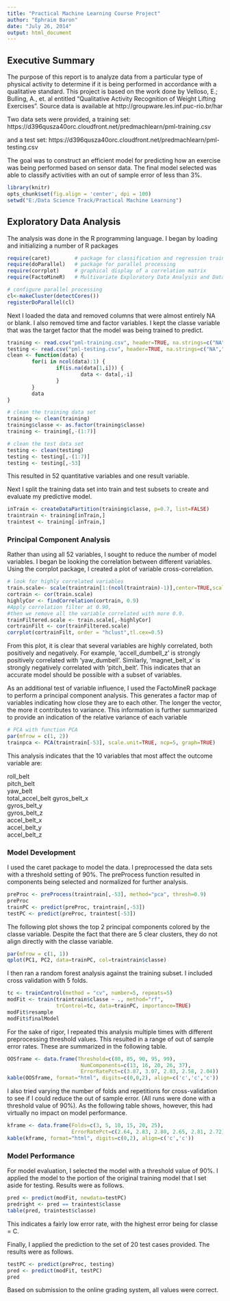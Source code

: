 ```yaml
---
title: "Practical Machine Learning Course Project"
author: "Ephraim Baron"
date: "July 26, 2014"
output: html_document
---
```

## Executive Summary
The purpose of this report is to analyze data from a particular type of physical activity to determine if it is being performed in accordance with a qualitative standard.  This project is based on the work done by Velloso, E.; Bulling, A., et. al entitled "Qualitative Activity Recognition of Weight Lifting Exercises".  Source data is available at  http://groupware.les.inf.puc-rio.br/har

Two data sets were provided, a training set:
https://d396qusza40orc.cloudfront.net/predmachlearn/pml-training.csv

and a test set:
https://d396qusza40orc.cloudfront.net/predmachlearn/pml-testing.csv

The goal was to construct an efficient model for predicting how an exercise was being performed based on sensor data.
The final model selected was able to classify activities with an out of sample error of less than 3%.

```r
library(knitr)
opts_chunk$set(fig.align = 'center', dpi = 100)
setwd("E:/Data Science Track/Practical Machine Learning")
```

## Exploratory Data Analysis
The analysis was done in the R programming language.  I began by loading and initializing a number of R packages

```r
require(caret)        # package for classification and regression training
require(doParallel)   # package for parallel processing
require(corrplot)     # graphical display of a correlation matrix
require(FactoMineR)   # Multivariate Exploratory Data Analysis and Data Mining

# configure parallel processing
cl<-makeCluster(detectCores())
registerDoParallel(cl)
```
Next I loaded the data and removed columns that were almost entirely NA or blank.  I also removed time and factor variables.  I kept the classe variable that was the target factor that the model was being trained to predict.

```r
training <- read.csv("pml-training.csv", header=TRUE, na.strings=c("NA",""))
testing <- read.csv("pml-testing.csv", header=TRUE, na.strings=c("NA",""))
clean <- function(data) {
        for(i in ncol(data):1) {
                if(is.na(data[1,i])) {
                        data <- data[,-i]
                }
        }
        data
}

# clean the training data set
training <- clean(training)
training$classe <- as.factor(training$classe)
training <- training[,-(1:7)]

# clean the test data set
testing <- clean(testing)
testing <- testing[,-(1:7)]
testing <- testing[,-53]
```
This resulted in 52 quantitative variables and one result variable.

Next I split the training data set into train and test subsets to create and evaluate my predictive model.

```r
inTrain <- createDataPartition(training$classe, p=0.7, list=FALSE)
traintrain <- training[inTrain,]
traintest <- training[-inTrain,]
```
### Principal Component Analysis
Rather than using all 52 variables, I sought to reduce the number of model variables.  I began be looking the correlation between different variables.  Using the corrplot package, I created a plot of variable cross-correlation.

```r
# look for highly correlated variables
train.scale<- scale(traintrain[1:(ncol(traintrain)-1)],center=TRUE,scale=TRUE)
cortrain <- cor(train.scale)
highlyCor <- findCorrelation(cortrain, 0.9)
#Apply correlation filter at 0.90,
#then we remove all the variable correlated with more 0.9.
trainFiltered.scale <- train.scale[,-highlyCor]
cortrainFilt <- cor(trainFiltered.scale)
corrplot(cortrainFilt, order = "hclust",tl.cex=0.5)
```
From this plot, it is clear that several variables are highly correlated, both positively and negatively.  For example, 'accell_dumbell_z' is strongly positively correlated with 'yaw_dumbell'.  Similarly, 'magnet_belt_x' is strongly negatively correlated with 'pitch_belt'.  This indicates that an accurate model should be possible with a subset of variables.

As an additional test of variable influence, I used the FactoMineR package to perform a principal component analysis.  This generates a factor map of variables indicating how close they are to each other.  The longer the vector, the more it contributes to variance.  This information is further summarized to provide an indication of the relative variance of each variable

```r
# PCA with function PCA
par(mfrow = c(1, 2))
trainpca <- PCA(traintrain[-53], scale.unit=TRUE, ncp=5, graph=TRUE)
```
This analysis indicates that the 10 variables that most affect the outcome variable are:

roll_belt       
pitch_belt      
yaw_belt        
total_accel_belt
gyros_belt_x    
gyros_belt_y    
gyros_belt_z    
accel_belt_x    
accel_belt_y    
accel_belt_z    

### Model Development
I used the caret package to model the data.  I preprocessed the data sets with a threshold setting of 90%.  The preProcess function resulted in components being selected and normalized for further analysis.

```r
preProc <- preProcess(traintrain[,-53], method="pca", thresh=0.9)
preProc
trainPC <- predict(preProc, traintrain[,-53])
testPC <- predict(preProc, traintest[-53])
```
The following plot shows the top 2 principal components colored by the classe variable.  Despite the fact that there are 5 clear clusters, they do not align directly with the classe variable.

```r
par(mfrow = c(1, 1))
qplot(PC1, PC2, data=trainPC, col=traintrain$classe)
```

I then ran a random forest analysis against the training subset.  I included cross validation with 5 folds. 

```r
tc <- trainControl(method = "cv", number=5, repeats=5)
modFit <- train(traintrain$classe ~ ., method="rf",
                trControl=tc, data=trainPC, importance=TRUE)
modFit$resample
modFit$finalModel
```
For the sake of rigor, I repeated this analysis multiple times with different preprocessing threshold values.  This resulted in a range of out of sample error rates.  These are summarized in the following table.

```r
OOSframe <- data.frame(Threshold=c(80, 85, 90, 95, 99), 
                        NumComponents=c(13, 16, 20, 26, 37),
                        ErrorRatePct=c(3.87, 3.07, 2.83, 2.58, 2.04))
kable(OOSframe, format="html", digits=c(0,0,2), align=c('c','c','c'))
```
I also tried varying the number of folds and repetitions for cross-validation to see if I could reduce the out of sample error. (All runs were done with a threshold value of 90%).  As the following table shows, however, this had virtually no impact on model performance.

```r
kframe <- data.frame(Folds=c(3, 5, 10, 15, 20, 25), 
                     ErrorRatePct=c(2.64, 2.83, 2.80, 2.65, 2.81, 2.72))
kable(kframe, format="html", digits=c(0,2), align=c('c','c'))
```
### Model Performance
For model evaluation, I selected the model with a threshold value of 90%.  I applied the model to the portion of the original training model that I set aside for testing.  Results were as follows.

```r
pred <- predict(modFit, newdata=testPC)
predright <- pred == traintest$classe
table(pred, traintest$classe)
```
This indicates a fairly low error rate, with the highest error being for classe = C.

Finally, I applied the prediction to the set of 20 test cases provided.  The results were as follows.
```r
testPC <- predict(preProc, testing)
pred <- predict(modFit, testPC)
pred
```
Based on submission to the online grading system, all values were correct.
